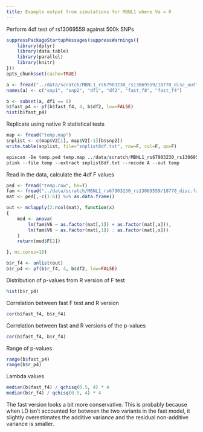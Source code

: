 ```yaml
---
title: Example output from simulations for MBNL1 where Va = 0
---
```


Perform 4df test of rs13069559 against 500k SNPs

```r
suppressPackageStartupMessages(suppressWarnings({
	library(dplyr)
	library(data.table)
	library(parallel)
	library(knitr)
}))
opts_chunk$set(cache=TRUE)
```


```r
a <- fread("../data/scratch/MBNL1_rs67903230_rs13069559/18778_disc_out")
names(a) <- c("snp1", "snp2", "df1", "df2", "fast_f8", "fast_f4")

b <- subset(a, df1 == 8)
b$fast_p4 <- pf(b$fast_f4, 4, b$df2, low=FALSE)
hist(b$fast_p4)
```

Replicate using native R statistical tests

```r
map <- fread("temp.map")
snplist <- c(map$V2[1], map$V2[-1][b$snp2])
write.table(snplist, file="snplist8df.txt", row=F, col=F, qu=F)
```


```r
episcan -De temp.ped temp.map ../data/scratch/MBNL1_rs67903230_rs13069559/rs13069559_merge_disc.egu
plink --file temp --extract snplist8df.txt --recode A --out temp
```

Read in the data, calculate the 4df F values

```r
ped <- fread("temp.raw", he=T)
fam <- fread("../data/scratch/MBNL1_rs67903230_rs13069559/18778_disc.fam")
mat <- ped[,-c(1:6)] %>% as.data.frame()

out <- mclapply(2:ncol(mat), function(x)
{
	mod <- anova(
		lm(fam$V6 ~ as.factor(mat[,1]) + as.factor(mat[,x])),
		lm(fam$V6 ~ as.factor(mat[,1]) : as.factor(mat[,x]))
	)
	return(mod$F[2])

}, mc.cores=16)

b$r_f4 <- unlist(out)
b$r_p4 <- pf(b$r_f4, 4, b$df2, low=FALSE)
```

Distribution of p-values from R version of F test

```r
hist(b$r_p4)
```

Correlation between fast F test and R version

```r
cor(b$fast_f4, b$r_f4)
```

Correlation between fast and R versions of the p-values

```r
cor(b$fast_f4, b$r_f4)
```

Range of p-values

```r
range(b$fast_p4)
range(b$r_p4)
```

Lambda values

```r
median(b$fast_f4) / qchisq(0.5, 4) * 4
median(b$r_f4) / qchisq(0.5, 4) * 4
```

The fast version looks a bit more conservative. This is probably because when LD isn't accounted for between the two variants in the fast model, it slightly overestimates the additive variance and the residual non-additive variance is smaller.

